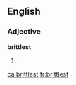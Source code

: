 ==English==

===Adjective===
'''brittlest'''

# {{en-superlative of|brittle}}

[[ca:brittlest]]
[[fr:brittlest]]
